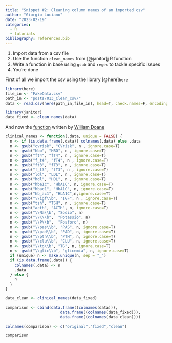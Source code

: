 ```yaml
---
title: "Snippet #2: Cleaning column names of an imported csv"
author: "Giorgio Luciano"
date: "2023-02-19"
categories: 
  - R
  - tutorials
bibliography: references.bib
---
```

1.  Import data from a csv file
2.  Use the function `clean_names` from [@janitor]j R function
3.  Write a function in base using `gsub` and `regex` to tackle specific issues
4.  You're done

First of all we import the csv using the library [@here]`here`

```r
library(here)
file_in <- "FakeData.csv"
path_in <- "posts/013_Clean_csv/"
data <- read.csv(here(path_in,file_in), head=T, check.names=F, encoding="latin1")

```

```r
library(janitor)
data_fixed <- clean_names(data)
```

And now the [function](https://drdoane.com/clean-consistent-column-names/) written by [William Doane](https://drdoane.com/)

```r
clinical_names <- function(.data, unique = FALSE) {
  n <- if (is.data.frame(.data)) colnames(.data) else .data
  n <- gsub("cvrisk", "CVrisk", n , ignore.case=T)
  n <- gsub("hbo", "HBO", n , ignore.case=T)
  n <- gsub("ft4", "fT4", n , ignore.case=T)
  n <- gsub("f_t4", "fT4", n , ignore.case=T)
  n <- gsub("ft3", "fT3", n , ignore.case=T)
  n <- gsub("f_t3", "fT3", n , ignore.case=T)
  n <- gsub("ldl", "LDL", n , ignore.case=T)
  n <- gsub("hdl", "HDL", n , ignore.case=T)
  n <- gsub("hba1c", "HbA1C", n, ignore.case=T)
  n <- gsub("hbac1", "HbA1C", n, ignore.case=T)
  n <- gsub("hb_ac1", "HbA1C",n,ignore.case=T)
  n <- gsub("\\igf\\b", "IGF", n , ignore.case=T)
  n <- gsub("tsh", "TSH", n , ignore.case=T)
  n <- gsub("acth", "ACTH", n, ignore.case=T)
  n <- gsub("\\Na\\b", "Sodio", n)
  n <- gsub("\\K\\b",  "Potassio", n)
  n <- gsub("\\P\\b",  "Fosforo", n)
  n <- gsub("\\pas\\b", "PAS", n, ignore.case=T)
  n <- gsub("\\pad\\b", "PAD", n, ignore.case=T)
  n <- gsub("\\pth\\b", "PTH", n, ignore.case=T)
  n <- gsub("\\clu\\b", "CLU", n, ignore.case=T)
  n <- gsub("\\tg\\b", "TG", n, ignore.case=T)
  n <- gsub("\\glic\\b", "glicemia", n, ignore.case=T)
  if (unique) n <- make.unique(n, sep = "_")
  if (is.data.frame(.data)) {
    colnames(.data) <- n
    .data
  } else {
    n
  }
}

```

```r
data_clean <- clinical_names(data_fixed)

comparison <- cbind(data.frame((colnames(data))),
    					data.frame((colnames(data_fixed))),
		    			data.frame((colnames(data_clean))))

colnames(comparison) <- c("original","fixed","clean") 

comparison

```
